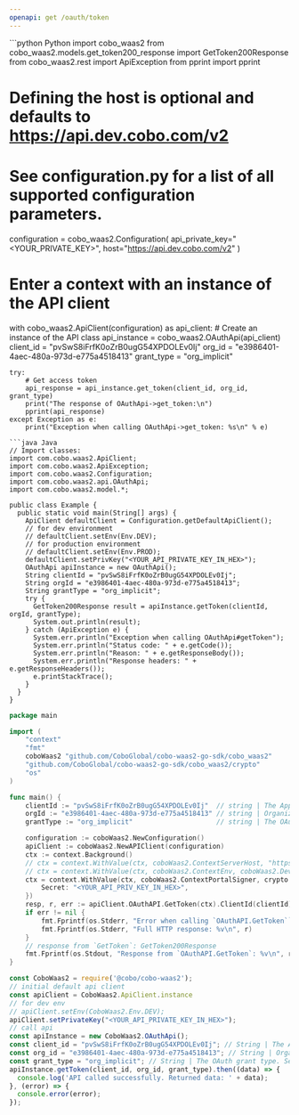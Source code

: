 ```yaml
---
openapi: get /oauth/token
---
```


<RequestExample>
```python Python
import cobo_waas2
from cobo_waas2.models.get_token200_response import GetToken200Response
from cobo_waas2.rest import ApiException
from pprint import pprint

# Defining the host is optional and defaults to https://api.dev.cobo.com/v2
# See configuration.py for a list of all supported configuration parameters.
configuration = cobo_waas2.Configuration(
    api_private_key="<YOUR_PRIVATE_KEY>", host="https://api.dev.cobo.com/v2"
)
# Enter a context with an instance of the API client
with cobo_waas2.ApiClient(configuration) as api_client:
    # Create an instance of the API class
    api_instance = cobo_waas2.OAuthApi(api_client)
    client_id = "pvSwS8iFrfK0oZrB0ugG54XPDOLEv0Ij"
    org_id = "e3986401-4aec-480a-973d-e775a4518413"
    grant_type = "org_implicit"

    try:
        # Get access token
        api_response = api_instance.get_token(client_id, org_id, grant_type)
        print("The response of OAuthApi->get_token:\n")
        pprint(api_response)
    except Exception as e:
        print("Exception when calling OAuthApi->get_token: %s\n" % e)

```
```java Java
// Import classes:
import com.cobo.waas2.ApiClient;
import com.cobo.waas2.ApiException;
import com.cobo.waas2.Configuration;
import com.cobo.waas2.api.OAuthApi;
import com.cobo.waas2.model.*;

public class Example {
  public static void main(String[] args) {
    ApiClient defaultClient = Configuration.getDefaultApiClient();
    // for dev environment
    // defaultClient.setEnv(Env.DEV);
    // for production environment
    // defaultClient.setEnv(Env.PROD);
    defaultClient.setPrivKey("<YOUR_API_PRIVATE_KEY_IN_HEX>");
    OAuthApi apiInstance = new OAuthApi();
    String clientId = "pvSwS8iFrfK0oZrB0ugG54XPDOLEv0Ij";
    String orgId = "e3986401-4aec-480a-973d-e775a4518413";
    String grantType = "org_implicit";
    try {
      GetToken200Response result = apiInstance.getToken(clientId, orgId, grantType);
      System.out.println(result);
    } catch (ApiException e) {
      System.err.println("Exception when calling OAuthApi#getToken");
      System.err.println("Status code: " + e.getCode());
      System.err.println("Reason: " + e.getResponseBody());
      System.err.println("Response headers: " + e.getResponseHeaders());
      e.printStackTrace();
    }
  }
}

```
```go Go
package main

import (
	"context"
	"fmt"
	coboWaas2 "github.com/CoboGlobal/cobo-waas2-go-sdk/cobo_waas2"
	"github.com/CoboGlobal/cobo-waas2-go-sdk/cobo_waas2/crypto"
	"os"
)

func main() {
	clientId := "pvSwS8iFrfK0oZrB0ugG54XPDOLEv0Ij"  // string | The App ID, a unique identifier to distinguish Cobo Portal Apps. You can get the App ID by retrieving the Manifest file after receiving the notification of app launch approval.
	orgId := "e3986401-4aec-480a-973d-e775a4518413" // string | Organization ID, a unique identifier to distinguish different organizations. You can get the Organization ID by retrieving the Manifest file after receiving the notification of app launch approval.
	grantType := "org_implicit"                     // string | The OAuth grant type. Set the value as `org_implicit`.

	configuration := coboWaas2.NewConfiguration()
	apiClient := coboWaas2.NewAPIClient(configuration)
	ctx := context.Background()
	// ctx = context.WithValue(ctx, coboWaas2.ContextServerHost, "https://api[.xxx].cobo.com/v2")
	// ctx = context.WithValue(ctx, coboWaas2.ContextEnv, coboWaas2.DevEnv)
	ctx = context.WithValue(ctx, coboWaas2.ContextPortalSigner, crypto.Ed25519Signer{
		Secret: "<YOUR_API_PRIV_KEY_IN_HEX>",
	})
	resp, r, err := apiClient.OAuthAPI.GetToken(ctx).ClientId(clientId).OrgId(orgId).GrantType(grantType).Execute()
	if err != nil {
		fmt.Fprintf(os.Stderr, "Error when calling `OAuthAPI.GetToken``: %v\n", err)
		fmt.Fprintf(os.Stderr, "Full HTTP response: %v\n", r)
	}
	// response from `GetToken`: GetToken200Response
	fmt.Fprintf(os.Stdout, "Response from `OAuthAPI.GetToken`: %v\n", resp)
}

```
```javascript JavaScript
const CoboWaas2 = require('@cobo/cobo-waas2');
// initial default api client
const apiClient = CoboWaas2.ApiClient.instance
// for dev env
// apiClient.setEnv(CoboWaas2.Env.DEV);
apiClient.setPrivateKey("<YOUR_API_PRIVATE_KEY_IN_HEX>");
// call api
const apiInstance = new CoboWaas2.OAuthApi();
const client_id = "pvSwS8iFrfK0oZrB0ugG54XPDOLEv0Ij"; // String | The App ID, a unique identifier to distinguish Cobo Portal Apps. You can get the App ID by retrieving the Manifest file after receiving the notification of app launch approval.
const org_id = "e3986401-4aec-480a-973d-e775a4518413"; // String | Organization ID, a unique identifier to distinguish different organizations. You can get the Organization ID by retrieving the Manifest file after receiving the notification of app launch approval.
const grant_type = "org_implicit"; // String | The OAuth grant type. Set the value as `org_implicit`.
apiInstance.getToken(client_id, org_id, grant_type).then((data) => {
  console.log('API called successfully. Returned data: ' + data);
}, (error) => {
  console.error(error);
});
```
</RequestExample>